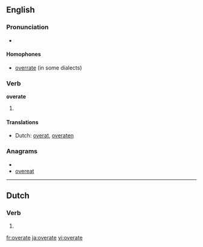 ==English==

===Pronunciation===
* {{IPA|/'ovəɻeɪt/}}

====Homophones====
* [[overrate]] (in some dialects)

===Verb===
'''overate'''

# {{past tense of|[[overeat]]}}

====Translations====
* Dutch: [[overat]], [[overaten]]

===Anagrams===
* {{alphagram|aeeortv}}
* [[overeat#English|overeat]]

----

==Dutch==

===Verb===
{{infl|nl}}

# {{nl-verb-form|n=sg|t=past|m=subj|overeten}}

[[fr:overate]]
[[ja:overate]]
[[vi:overate]]